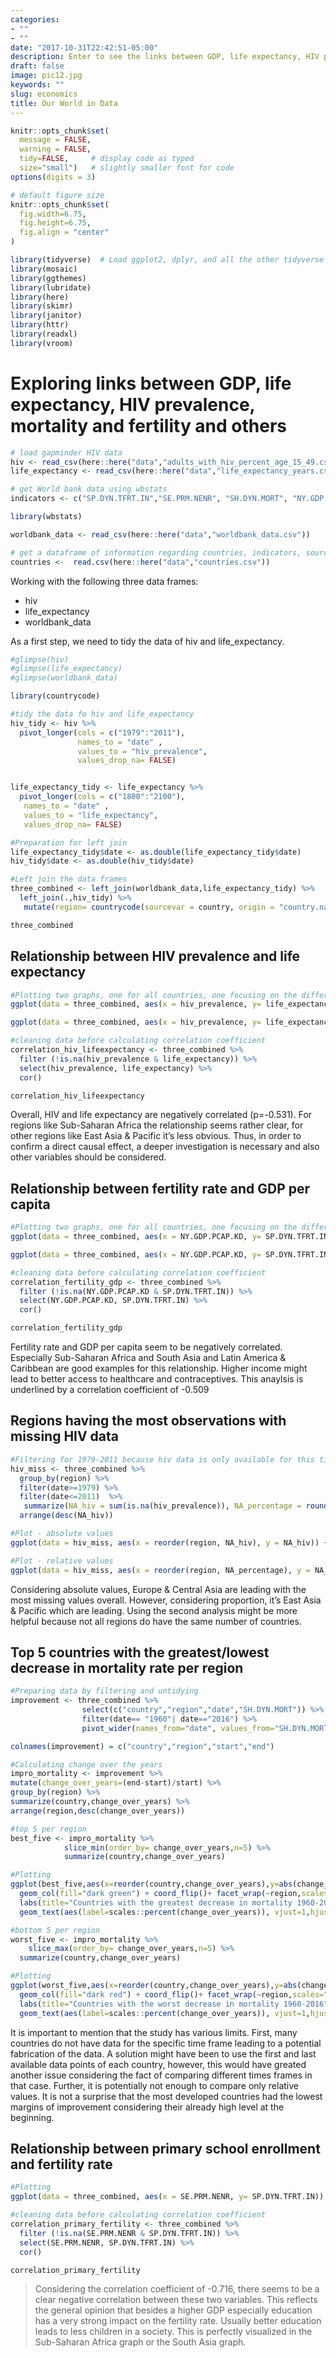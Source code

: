 ```yaml
---
categories:
- ""
- ""
date: "2017-10-31T22:42:51-05:00"
description: Enter to see the links between GDP, life expectancy, HIV prevalence and many others!
draft: false
image: pic12.jpg
keywords: ""
slug: economics
title: Our World in Data
---
```



```r
knitr::opts_chunk$set(
  message = FALSE, 
  warning = FALSE, 
  tidy=FALSE,     # display code as typed
  size="small")   # slightly smaller font for code
options(digits = 3)

# default figure size
knitr::opts_chunk$set(
  fig.width=6.75, 
  fig.height=6.75,
  fig.align = "center"
)
```


```r
library(tidyverse)  # Load ggplot2, dplyr, and all the other tidyverse packages
library(mosaic)
library(ggthemes)
library(lubridate)
library(here)
library(skimr)
library(janitor)
library(httr)
library(readxl)
library(vroom)
```

# Exploring links between GDP, life expectancy, HIV prevalence, mortality and fertility and others

```r

# load gapminder HIV data
hiv <- read_csv(here::here("data","adults_with_hiv_percent_age_15_49.csv"))
life_expectancy <- read_csv(here::here("data","life_expectancy_years.csv"))

# get World bank data using wbstats
indicators <- c("SP.DYN.TFRT.IN","SE.PRM.NENR", "SH.DYN.MORT", "NY.GDP.PCAP.KD")

library(wbstats)

worldbank_data <- read_csv(here::here("data","worldbank_data.csv"))

# get a dataframe of information regarding countries, indicators, sources, regions, indicator topics, lending types, income levels,  from the World Bank API 
countries <-  read.csv(here::here("data","countries.csv"))

```

Working with the following three data frames:

* hiv
* life_expectancy
* worldbank_data

As a first step, we need to tidy the data of hiv and life_expectancy.

```r
#glimpse(hiv)
#glimpse(life_expectancy)
#glimpse(worldbank_data)
```
```r
library(countrycode)

#tidy the data fo hiv and life_expectancy
hiv_tidy <- hiv %>%
  pivot_longer(cols = c("1979":"2011"),
               names_to = "date" , 
               values_to = "hiv_prevalence", 
               values_drop_na= FALSE)


life_expectancy_tidy <- life_expectancy %>%
  pivot_longer(cols = c("1800":"2100"),
   names_to = "date" , 
   values_to = "life_expectancy", 
   values_drop_na= FALSE)

#Preparation for left join 
life_expectancy_tidy$date <- as.double(life_expectancy_tidy$date)
hiv_tidy$date <- as.double(hiv_tidy$date)

#Left join the data frames
three_combined <- left_join(worldbank_data,life_expectancy_tidy) %>%
  left_join(.,hiv_tidy) %>%
   mutate(region= countrycode(sourcevar = country, origin = "country.name",destination = "region"))

three_combined


```

## Relationship between HIV prevalence and life expectancy

```r

#Plotting two graphs, one for all countries, one focusing on the different regions
ggplot(data = three_combined, aes(x = hiv_prevalence, y= life_expectancy )) + geom_point(alpha=0.4) + geom_smooth() + labs(title="Negative correlation between HIV prevalence and life expectancy",subtitle="HIV prevalence and life expectancy",x="HIV prevalence",y="Life expectancy") + theme_classic()

ggplot(data = three_combined, aes(x = hiv_prevalence, y= life_expectancy )) + geom_point(alpha=0.4) + geom_smooth(method="gam") + labs(title="Negative correlation between HIV prevalence and life expectancy",subtitle="HIV prevalence and life expectancy",x="HIV prevalence",y="Life expectancy") + theme_classic() + facet_wrap(~region, scales="free")

#cleaning data before calculating correlation coefficient
correlation_hiv_lifeexpectancy <- three_combined %>%
  filter (!is.na(hiv_prevalence & life_expectancy)) %>%
  select(hiv_prevalence, life_expectancy) %>% 
  cor()

correlation_hiv_lifeexpectancy
```

Overall, HIV and life expectancy are negatively correlated (p=-0.531). For regions like Sub-Saharan Africa the relationship seems rather clear, for other regions like East Asia & Pacific it's less obvious. Thus, in order to confirm a direct causal effect, a deeper investigation is necessary and also other variables should be considered.

## Relationship between fertility rate and GDP per capita

```r
#Plotting two graphs, one for all countries, one focusing on the different regions
ggplot(data = three_combined, aes(x = NY.GDP.PCAP.KD, y= SP.DYN.TFRT.IN)) + geom_point(alpha=0.4) + geom_smooth() + labs(title="Better living standard and healthcare access leads to less children",subtitle="GDP per capita and fertility rate",x="GDP per capita",y="Fertility rate") + theme_classic()

ggplot(data = three_combined, aes(x = NY.GDP.PCAP.KD, y= SP.DYN.TFRT.IN)) + geom_point(alpha=0.4) + geom_smooth(method = lm) + labs(title="Better living standard and healthcare access leads to less children",subtitle="GDP per capita and fertility rate",x="GDP per capita",y="Fertility rate") + theme_classic() + facet_wrap(~region, scales="free")

#cleaning data before calculating correlation coefficient
correlation_fertility_gdp <- three_combined %>%
  filter (!is.na(NY.GDP.PCAP.KD & SP.DYN.TFRT.IN)) %>%
  select(NY.GDP.PCAP.KD, SP.DYN.TFRT.IN) %>% 
  cor()

correlation_fertility_gdp


```

Fertility rate and GDP per capita seem to be negatively correlated. Especially Sub-Saharan Africa and South Asia and Latin America & Caribbean are good examples for this relationship. Higher income might lead to better access to healthcare and contraceptives. This anaylsis is underlined by a correlation coefficient of -0.509

## Regions having the most observations with missing HIV data 

```r

#Filtering for 1979-2011 because hiv data is only available for this time frame and then calculating both absolute and relative value of missing hiv data
hiv_miss <- three_combined %>%
  group_by(region) %>%
  filter(date>=1979) %>%
  filter(date<=2011)  %>%
   summarize(NA_hiv = sum(is.na(hiv_prevalence)), NA_percentage = round (NA_hiv/n(), digits = 4)) %>%
  arrange(desc(NA_hiv))

#Plot - absolute values
ggplot(data = hiv_miss, aes(x = reorder(region, NA_hiv), y = NA_hiv)) + geom_col() + coord_flip() + geom_text(aes(label=NA_hiv), vjust=0.5,hjust=2,angle=0, color="red", size=3) + labs(title="Missing HIV prevalence observations",subtitle="Per region / absolute values", y="Missing HIV data",x="") + theme_economist_white()

#Plot - relative values
ggplot(data = hiv_miss, aes(x = reorder(region, NA_percentage), y = NA_percentage)) + geom_col() + coord_flip() + geom_text(aes(label=scales::percent(NA_percentage)), vjust=0.5,hjust=2,angle=0, color="red", size=3) + labs(title="Missing HIV prevalence observations",subtitle="Per region / relative values", y="Missing HIV data",x="") + theme_economist_white()
```

Considering absolute values, Europe & Central Asia are leading with the most missing values overall. However, considering proportion, it's East Asia & Pacific which are leading. Using the second analysis might be more helpful because not all regions do have the same number of countries.

## Top 5 countries with the greatest/lowest decrease in mortality rate per region

```r

#Preparing data by filtering and untidying
improvement <- three_combined %>%
                select(c("country","region","date","SH.DYN.MORT")) %>% 
                filter(date== "1960"| date=="2016") %>%
                pivot_wider(names_from="date", values_from="SH.DYN.MORT")

colnames(improvement) = c("country","region","start","end")

#Calculating change over the years
impro_mortality <- improvement %>% 
mutate(change_over_years=(end-start)/start) %>% 
group_by(region) %>%
summarize(country,change_over_years) %>%
arrange(region,desc(change_over_years))

#top 5 per region
best_five <- impro_mortality %>%
            slice_min(order_by= change_over_years,n=5) %>%
            summarize(country,change_over_years)

#Plotting
ggplot(best_five,aes(x=reorder(country,change_over_years),y=abs(change_over_years))) +
  geom_col(fill="dark green") + coord_flip()+ facet_wrap(~region,scales="free") + 
  labs(title="Countries with the greatest decrease in mortality 1960-2016",subtitle="Top 5 countries per region ",y="Change in mortality rate between 1960 and 2016",x="") +
  geom_text(aes(label=scales::percent(change_over_years)), vjust=1,hjust=2, angle=0, color="black", size=2.5) 

#bottom 5 per region  
worst_five <- impro_mortality %>%
    slice_max(order_by= change_over_years,n=5) %>%
  summarize(country,change_over_years)

#Plotting
ggplot(worst_five,aes(x=reorder(country,change_over_years),y=abs(change_over_years))) +
  geom_col(fill="dark red") + coord_flip()+ facet_wrap(~region,scales="free") + 
  labs(title="Countries with the worst decrease in mortality 1960-2016",subtitle="Bottom 5 countries per region ",y="Change in mortality rate between 1960 and 2016",x="") +
  geom_text(aes(label=scales::percent(change_over_years)), vjust=1,hjust=2, angle=0, color="black", size=2.5) 
```

It is important to mention that the study has various limits. First, many countries do not have data for the specific time frame leading to a potential fabrication of the data. A solution might have been to use the first and last available data points of each country, however, this would have greated another issue considering the fact of comparing different times frames in that case. Further, it is potentially not enough to compare only relative values. It is not a surprise that the most developed countries had the lowest margins of improvement considering their already high level at the beginning. 

## Relationship between primary school enrollment and fertility rate

```r

#Plotting
ggplot(data = three_combined, aes(x = SE.PRM.NENR, y= SP.DYN.TFRT.IN)) + geom_point(alpha=0.4) + geom_smooth(method = lm) + labs(title="Better living standard and healthcare access leads to less children",subtitle="Primary school enrollment and fertility rate",x="Primary school enrollment",y="Fertility rate") + theme_classic() + facet_wrap(~region, scales="free")

#cleaning data before calculating correlation coefficient
correlation_primary_fertility <- three_combined %>%
  filter (!is.na(SE.PRM.NENR & SP.DYN.TFRT.IN)) %>%
  select(SE.PRM.NENR, SP.DYN.TFRT.IN) %>% 
  cor()

correlation_primary_fertility

```

> Considering the correlation coefficient of -0.716, there seems to be a clear negative correlation between these two variables. This reflects the general opinion that besides a higher GDP especially education has a very strong impact on the fertility rate. Usually better education leads to less children in a society. This is perfectly visualized in the Sub-Saharan Africa graph or the South Asia graph.
